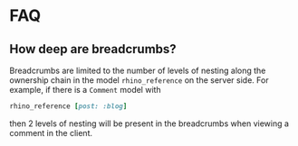 # FAQ

## How deep are breadcrumbs?

Breadcrumbs are limited to the number of levels of nesting along the ownership chain in the model `rhino_reference` on the server side. For example, if there is a `Comment` model with

```ruby
rhino_reference [post: :blog]
```

then 2 levels of nesting will be present in the breadcrumbs when viewing a comment in the client.
